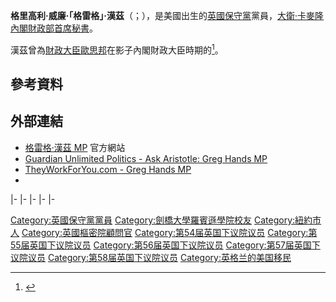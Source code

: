 {{noteTA
|G1=PoliticiansUK
|G2=UK Places
|T=zh-hans:格雷格·汉兹; zh-hant:格雷格·漢茲; zh-tw:格雷格·韓斯;
|1=zh-hans:汉兹; zh-hant:漢茲; zh-tw:韓斯;
|2=zh-hans:格雷戈里; zh-hant:格里高利;
|3=zh-cn:戴维·卡梅伦;zh-hk:甘民樂;zh-tw:大衛·卡麥隆
}}
{{Expand|time=2015-06-02T13:54:08+00:00}}
{{请求翻译|time=2015-06-02T13:54:08+00:00}}
{{Infobox officeholder
|honorific-prefix = [[大人_(英式稱謂)|The Rt. Hon.]] Greg Hands
|name             = 格雷格·漢茲
|honorific-suffix = [[国会议员|MP]]
|image            = Greg Hands MP.jpg
|office1          = [[財政部首席秘書|財政部首席秘書]]
|primeminister1   = [[戴维·卡梅伦|戴维·卡梅伦]]
|term_start1      = 2015年5月11日
|term_end1        = 2016年7月14日
|predecessor1     = [[丹尼·亞歷山大|丹尼·亞歷山大]]
|successor1       = [[大衛·高克|大衛·高克]]
|office2          = [[英國下議院|下議院]][[黨鞭長|執政黨副黨鞭長]]<br>{{le|王室財務主管|Treasurer of the Household}}
|primeminister2   = [[戴维·卡梅伦|戴维·卡梅伦]]
|term_start2      = 2013年10月7日
|term_end2        = 2015年5月11日
|predecessor2     = {{link-en|約翰·藍道爾 (英國政治人物)|John Randall (British politician)|約翰·藍道爾}}
|successor2       = [[安妮·彌爾頓|安妮·彌爾頓]]
|office3          = [[切爾西和富勒姆_(英國國會選區)|切爾西和富勒姆選區]]<br>{{small|{{link-en|哈默史密斯和富勒姆 (英國國會選區)|Hammersmith and Fulham (UK Parliament constituency)|哈默史密斯和富勒姆選區}}（2005－2010）}}<br>[[國會議員|下議院議員]]
|term_start3      = 2005年5月5日
|term_end3        = 
|predecessor3     = {{le|伊恩·科爾曼|Iain Coleman}}
|successor3       = 
|majority3        = 16,722（42%）
|birth_date       = {{birth date and age|df=yes|1965|11|4}}
|birth_place      = {{US}}[[纽约州|纽约州]][[紐約市|紐約市]]
|death_date       = 
|death_place      = 
|party            = [[保守黨_(英國)|保守黨]]
|spouse           = 伊琳娜·亨特（Irina Hundt）
|children         = 
|alma_mater       = [[剑桥大学罗宾逊学院|剑桥大学罗宾逊学院]]
|religion         = 
|website          = [[罗马尼亚正教会|罗马尼亚正教会]]
}}

'''格里高利·威廉·「格雷格」·漢茲'''（{{lang-en|Gregory William "Greg" Hands}}；{{bd|1965年|11月4日||catIdx=H}}），是美國出生的[[保守黨_(英國)|英國保守黨]]黨員，[[卡梅倫內閣|大衛·卡麥隆內閣]][[財政部首席秘書|財政部首席秘書]]。

漢茲曾為[[財政大臣_(英國)|財政大臣]][[歐思邦|歐思邦]]在影子內閣財政大臣時期的{{link-en|國會私人秘書|Parliamentary Private Secretary}}<ref>{{Cite web |url=http://www.dailymail.co.uk/debate/article-1289624/Now-children-bedtime-nightmare.html |title=Daily Mail - Quentin Letts |accessdate=2015-06-02 |archive-date=2016-04-07 |archive-url=https://web.archive.org/web/20160407094026/http://www.dailymail.co.uk/debate/article-1289624/Now-children-bedtime-nightmare.html |dead-url=no }}</ref>。

==參考資料==
{{Reflist|30em}}

==外部連結==
*[http://www.greghands.com 格雷格·漢茲 MP] {{Wayback|url=http://www.greghands.com/ |date=20200716130307 }}官方網站
*[http://politics.guardian.co.uk/person/0,9290,-9245,00.html Guardian Unlimited Politics - Ask Aristotle: Greg Hands MP] {{Wayback|url=http://politics.guardian.co.uk/person/0,9290,-9245,00.html |date=20060307201706 }}
*[http://www.theyworkforyou.com/mp/greg_hands/hammersmith_and_fulham TheyWorkForYou.com - Greg Hands MP] {{Wayback|url=http://www.theyworkforyou.com/mp/greg_hands/hammersmith_and_fulham |date=20091228031104 }}
*{{youtube|user=GregHandsMPvideo}}

{{s-start}}
{{s-par|uk}}
{{s-bef|before={{le|伊恩·科爾曼|Iain Coleman}}}}
{{s-ttl|title=英國下議院{{link-en|哈默史密斯和富勒姆 (英國國會選區)|Hammersmith and Fulham (UK Parliament constituency)|哈默史密斯和富勒姆議員}}|years=[[2005年英國大選|2005年]]－[[2010年英國大選|2010年]]}}
{{s-non|reason=選區廢除}}
|-
{{s-new|選區創建}}
{{s-ttl|title=英國下議院[[切爾西和富勒姆_(英國國會選區)|切爾西和富勒姆議員]]|years=[[2010年英國大選|2010年]]－}}
{{s-inc}}
|-
{{s-off}}
|-
{{s-bef|rows=2|before={{link-en|約翰·藍道爾 (英國政治人物)|John Randall (British politician)|約翰·藍道爾}}}}
{{s-ttl|title=[[黨鞭長|執政黨副黨鞭長]]|years=2013年－2015年}}
{{s-aft|rows=2|after=[[安妮·彌爾頓|安妮·彌爾頓]]}}
|-
{{s-ttl|title={{le|王室財務主管|Treasurer of the Household}}|years=2013年－2015年}}
|-
{{s-bef|before=[[丹尼·亞歷山大|丹尼·亞歷山大]]}}
{{s-ttl|title=[[財政部首席秘書|財政部首席秘書]]|years=2015年－2016年}}
{{s-aft|after=[[大衛·高克|大衛·高克]]}}
{{s-end}}

{{戴维·卡梅伦内阁}}

{{DEFAULTSORT:Hands, Greg}}
[[Category:英國保守黨黨員|Category:英國保守黨黨員]]
[[Category:劍橋大學羅賓遜學院校友|Category:劍橋大學羅賓遜學院校友]]
[[Category:紐約市人|Category:紐約市人]]
[[Category:英國樞密院顧問官|Category:英國樞密院顧問官]]
[[Category:第54届英国下议院议员|Category:第54届英国下议院议员]]
[[Category:第55届英国下议院议员|Category:第55届英国下议院议员]]
[[Category:第56届英国下议院议员|Category:第56届英国下议院议员]]
[[Category:第57届英国下议院议员|Category:第57届英国下议院议员]]
[[Category:第58届英国下议院议员|Category:第58届英国下议院议员]]
[[Category:英格兰的美国移民|Category:英格兰的美国移民]]